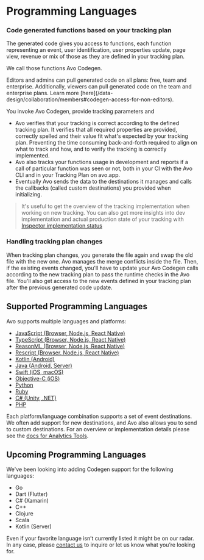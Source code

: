 
# Programming Languages

### Code generated functions based on your tracking plan

The generated code gives you access to functions, each function representing an event, user identification, user properties update, page view, revenue or mix of those as they are defined in your tracking plan.

We call those functions Avo Codegen.

<Callout type="info" emoji="💡">
Editors and admins can pull generated code on all plans: free, team and enterprise. Additionally, viewers can pull generated code on the team and enterprise plans. Learn more [here](/data-design/collaboration/members#codegen-access-for-non-editors).
</Callout>

You invoke Avo Codegen, provide tracking parameters and

- Avo verifies that your tracking is correct according to the defined tracking plan. It verifies that all required properties are provided, correctly spelled and their value fit what's expected by your tracking plan. Preventing the time consuming back-and-forth required to align on what to track and how, and to verify the tracking is correctly implemented.
- Avo also tracks your functions usage in development and reports if a call of particular function was seen or not, both in your CI with the Avo CLI and in your Tracking Plan on avo.app.
- Eventually Avo sends the data to the destinations it manages and calls the callbacks (called custom destinations) you provided when initializing.

> It's useful to get the overview of the tracking implementation when working on new tracking.
> You can also get more insights into dev implementation and actual production state of your tracking with [Inspector implementation status](/data-design/avo-tracking-plan/implementation-status#inspector-implementation-status)

### Handling tracking plan changes

When tracking plan changes, you generate the file again and swap the old file with the new one. Avo manages the merge conflicts inside the file.
Then, if the existing events changed, you'll have to update your Avo Codegen calls according to the new tracking plan to pass the runtime checks in the Avo file.
You'll also get access to the new events defined in your tracking plan after the previous generated code update.

## Supported Programming Languages

Avo supports multiple languages and platforms:

- [JavaScript (Browser, Node.js, React Native)](/implementation/reference/javascript)
- [TypeScript (Browser, Node.js, React Native)](/implementation/reference/typescript)
- [ReasonML (Browser, Node.js, React Native)](/implementation/reference/reasonml)
- [Rescript (Browser, Node.js, React Native)](/implementation/reference/rescript)
- [Kotlin (Android)](/implementation/reference/kotlin)
- [Java (Android, Server)](/implementation/reference/java)
- [Swift (iOS, macOS)](/implementation/reference/swift)
- [Objective-C (iOS)](/implementation/reference/objc)
- [Python](/implementation/reference/python)
- [Ruby](/implementation/reference/ruby)
- [C# (Unity, .NET)](/implementation/reference/csharp)
- [PHP](/implementation/reference/php)

Each platform/language combination supports a set of event destinations. We often add support for new destinations, and Avo also allows you to send to custom destinations.
For an overview or implementation details please see the [docs for Analytics Tools](/data-design/analytics).

## Upcoming Programming Languages

We've been looking into adding Codegen support for the following languages:

- Go
- Dart (Flutter)
- C# (Xamarin)
- C++
- Clojure
- Scala
- Kotlin (Server)

Even if your favorite language isn’t currently listed it might be on our radar. In any
case, please [contact us](/help/troubleshooting) to inquire
or let us know what you’re looking for.
